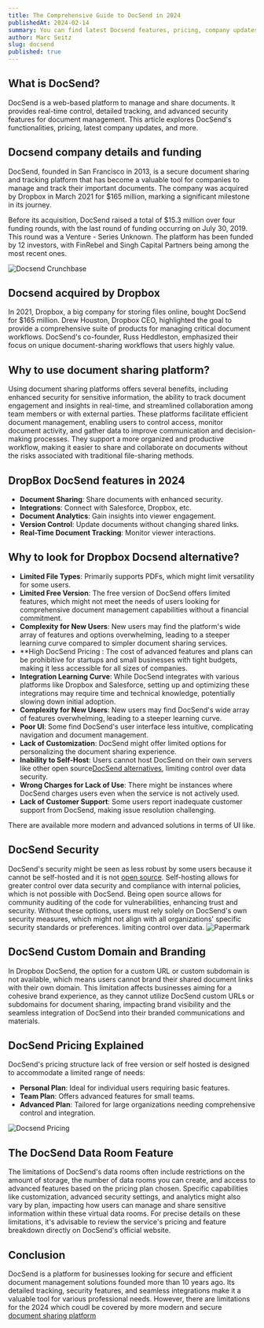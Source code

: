 ```yaml
---
title: The Comprehensive Guide to DocSend in 2024
publishedAt: 2024-02-14
summary: You can find latest Docsend features, pricing, company updates and other relevant information in DropbBox Docsend Guide for 2024
author: Marc Seitz
slug: docsend
published: true
---
```


## What is DocSend?

DocSend is a web-based platform to manage and share documents. It provides real-time control, detailed tracking, and advanced security features for document management. This article explores DocSend's functionalities, pricing, latest company updates, and more.

## Docsend company details and funding

DocSend, founded in San Francisco in 2013, is a secure document sharing and tracking platform that has become a valuable tool for companies to manage and track their important documents. The company was acquired by Dropbox in March 2021 for $165 million, marking a significant milestone in its journey​​​​.

Before its acquisition, DocSend raised a total of $15.3 million over four funding rounds, with the last round of funding occurring on July 30, 2019. This round was a Venture - Series Unknown. The platform has been funded by 12 investors, with FinRebel and Singh Capital Partners being among the most recent ones​​.

![Docsend Crunchbase](/_static/docsend/crunchbase.png?width=8000&height=400)

## Docsend acquired by Dropbox

In 2021, Dropbox, a big company for storing files online, bought DocSend for $165 million. Drew Houston, Dropbox CEO, highlighted the goal to provide a comprehensive suite of products for managing critical document workflows. DocSend's co-founder, Russ Heddleston, emphasized their focus on unique document-sharing workflows that users highly value.

## Why to use document sharing platform?

Using document sharing platforms offers several benefits, including enhanced security for sensitive information, the ability to track document engagement and insights in real-time, and streamlined collaboration among team members or with external parties. These platforms facilitate efficient document management, enabling users to control access, monitor document activity, and gather data to improve communication and decision-making processes. They support a more organized and productive workflow, making it easier to share and collaborate on documents without the risks associated with traditional file-sharing methods.

## DropBox DocSend features in 2024

- **Document Sharing**: Share documents with enhanced security.
- **Integrations**: Connect with Salesforce, Dropbox, etc.
- **Document Analytics**: Gain insights into viewer engagement.
- **Version Control**: Update documents without changing shared links.
- **Real-Time Document Tracking**: Monitor viewer interactions.

## Why to look for Dropbox Docsend alternative?

- **Limited File Types**: Primarily supports PDFs, which might limit versatility for some users.
- **Limited Free Version**: The free version of DocSend offers limited features, which might not meet the needs of users looking for comprehensive document management capabilities without a financial commitment.
- **Complexity for New Users**: New users may find the platform's wide array of features and options overwhelming, leading to a steeper learning curve compared to simpler document sharing services.
- \*\*High DocSend Pricing : The cost of advanced features and plans can be prohibitive for startups and small businesses with tight budgets, making it less accessible for all sizes of companies.
- **Integration Learning Curve**: While DocSend integrates with various platforms like Dropbox and Salesforce, setting up and optimizing these integrations may require time and technical knowledge, potentially slowing down initial adoption.
- **Complexity for New Users**: New users may find DocSend's wide array of features overwhelming, leading to a steeper learning curve.
- **Poor UI**: Some find DocSend's user interface less intuitive, complicating navigation and document management.
- **Lack of Customization**: DocSend might offer limited options for personalizing the document sharing experience.
- **Inability to Self-Host**: Users cannot host DocSend on their own servers like other open source[DocSend alternatives](https://www.papermark.io), limiting control over data security.
- **Wrong Charges for Lack of Use**: There might be instances where DocSend charges users even when the service is not actively used.
- **Lack of Customer Support**: Some users report inadequate customer support from DocSend, making issue resolution challenging.

There are available more modern and advanced solutions in terms of UI like.

## DocSend Security

DocSend's security might be seen as less robust by some users because it cannot be self-hosted and it is not [open source](https://www.papermark.io). Self-hosting allows for greater control over data security and compliance with internal policies, which is not possible with DocSend. Being open source allows for community auditing of the code for vulnerabilities, enhancing trust and security. Without these options, users must rely solely on DocSend's own security measures, which might not align with all organizations' specific security standards or preferences.
limiting control over data.
![Papermark](/_static/docsend/papermark.png?width=8000&height=400)

## DocSend Custom Domain and Branding

In Dropbox DocSend, the option for a custom URL or custom subdomain is not available, which means users cannot brand their shared document links with their own domain. This limitation affects businesses aiming for a cohesive brand experience, as they cannot utilize DocSend custom URLs or subdomains for document sharing, impacting brand visibility and the seamless integration of DocSend into their branded communications and materials.

## DocSend Pricing Explained

DocSend's pricing structure lack of free version or self hosted is designed to accommodate a limited range of needs:

- **Personal Plan**: Ideal for individual users requiring basic features.
- **Team Plan**: Offers advanced features for small teams.
- **Advanced Plan**: Tailored for large organizations needing comprehensive control and integration.

![Docsend Pricing](/_static/docsend/pricing.png?width=8000&height=400)

## The DocSend Data Room Feature

The limitations of DocSend's data rooms often include restrictions on the amount of storage, the number of data rooms you can create, and access to advanced features based on the pricing plan chosen. Specific capabilities like customization, advanced security settings, and analytics might also vary by plan, impacting how users can manage and share sensitive information within these virtual data rooms. For precise details on these limitations, it's advisable to review the service's pricing and feature breakdown directly on DocSend's official website.

## Conclusion

DocSend is a platform for businesses looking for secure and efficient document management solutions founded more than 10 years ago. Its detailed tracking, security features, and seamless integrations make it a valuable tool for various professional needs. However, there are limitations for the 2024 which coudl be covered by more modern and secure [document sharing platform](https://www.papermark.io)
